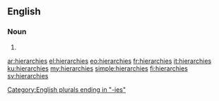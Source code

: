 {{also|hiérarchies}}
==English==

===Noun===
{{head|en|noun plural form}}

# {{plural of|hierarchy|lang=en}}

[[Category:English plurals ending in "-ies"]]

[[ar:hierarchies]]
[[el:hierarchies]]
[[eo:hierarchies]]
[[fr:hierarchies]]
[[it:hierarchies]]
[[ku:hierarchies]]
[[my:hierarchies]]
[[simple:hierarchies]]
[[fi:hierarchies]]
[[sv:hierarchies]]